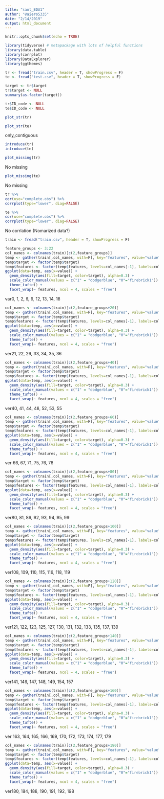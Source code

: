 ```yaml
---
title: "sant_EDA1"
author: "@aiero5335"
date: "2/14/2019"
output: html_document
---
```


```r
knitr::opts_chunk$set(echo = TRUE)
```

```r
library(tidyverse) # metapackage with lots of helpful functions
library(data.table)
library(corrplot)
library(DataExplorer)
library(ggthemes)
```


```r
tr <- fread("train.csv", header = T, showProgress = F)
te <- fread("test.csv", header = T, showProgress = F)
```

```r
target <- tr$target
tr$target <- NULL
summary(as.factor(target))
```

```r
tr$ID_code <- NULL
te$ID_code <- NULL
```

```r
plot_str(tr)
```

```r
plot_str(te)
```

only_contiguous

```r
introduce(tr)
introduce(te)
```

```r
plot_missing(tr)
```

No missing

```r
plot_missing(te)
```

No missing

```r
tr %>%
cor(use="complete.obs") %>%
corrplot(type="lower", diag=FALSE)
```

```r
te %>%
cor(use="complete.obs") %>%
corrplot(type="lower", diag=FALSE)
```

No corrlation (Nomarized data?)

```r
train <- fread("train.csv", header = T, showProgress = F)
```

```r
feature_groups <- 3:22
col_names <- colnames(train)[c(2,feature_groups)]
temp <- gather(train[,col_names, with=F], key="features", value="value", -target)
temp$target <- factor(temp$target)
temp$features <- factor(temp$features, levels=col_names[-1], labels=col_names[-1])
ggplot(data=temp, aes(x=value)) +
  geom_density(aes(fill=target, color=target), alpha=0.3) +
  scale_color_manual(values = c("1" = "dodgerblue", "0"="firebrick1")) +
  theme_tufte() +
  facet_wrap(~ features, ncol = 4, scales = "free")
```
var0, 1, 2, 6, 9, 12, 13, 14, 18

```r
col_names <- colnames(train)[c(2,feature_groups+20)]
temp <- gather(train[,col_names, with=F], key="features", value="value", -target)
temp$target <- factor(temp$target)
temp$features <- factor(temp$features, levels=col_names[-1], labels=col_names[-1])
ggplot(data=temp, aes(x=value)) +
  geom_density(aes(fill=target, color=target), alpha=0.3) +
  scale_color_manual(values = c("1" = "dodgerblue", "0"="firebrick1")) +
  theme_tufte() +
  facet_wrap(~ features, ncol = 4, scales = "free")
```
ver21, 22, 26, 33, 34, 35, 36


  
```r
col_names <- colnames(train)[c(2,feature_groups+40)]
temp <- gather(train[,col_names, with=F], key="features", value="value", -target)
temp$target <- factor(temp$target)
temp$features <- factor(temp$features, levels=col_names[-1], labels=col_names[-1])
ggplot(data=temp, aes(x=value)) +
  geom_density(aes(fill=target, color=target), alpha=0.3) +
  scale_color_manual(values = c("1" = "dodgerblue", "0"="firebrick1")) +
  theme_tufte() +
  facet_wrap(~ features, ncol = 4, scales = "free")
```
  
ver40, 41, 44, 48, 52, 53, 55

```r
col_names <- colnames(train)[c(2,feature_groups+60)]
temp <- gather(train[,col_names, with=F], key="features", value="value", -target)
temp$target <- factor(temp$target)
temp$features <- factor(temp$features, levels=col_names[-1], labels=col_names[-1])
ggplot(data=temp, aes(x=value)) +
  geom_density(aes(fill=target, color=target), alpha=0.3) +
  scale_color_manual(values = c("1" = "dodgerblue", "0"="firebrick1")) +
  theme_tufte() +
  facet_wrap(~ features, ncol = 4, scales = "free")
```

ver 66, 67, 71, 75, 76, 78

```r
col_names <- colnames(train)[c(2,feature_groups+80)]
temp <- gather(train[,col_names, with=F], key="features", value="value", -target)
temp$target <- factor(temp$target)
temp$features <- factor(temp$features, levels=col_names[-1], labels=col_names[-1])
ggplot(data=temp, aes(x=value)) +
  geom_density(aes(fill=target, color=target), alpha=0.3) +
  scale_color_manual(values = c("1" = "dodgerblue", "0"="firebrick1")) +
  theme_tufte() +
  facet_wrap(~ features, ncol = 4, scales = "free")
```
  
ver80, 81, 86, 92, 93, 94, 95, 99

```r
col_names <- colnames(train)[c(2,feature_groups+100)]
temp <- gather(train[,col_names, with=F], key="features", value="value", -target)
temp$target <- factor(temp$target)
temp$features <- factor(temp$features, levels=col_names[-1], labels=col_names[-1])
ggplot(data=temp, aes(x=value)) +
  geom_density(aes(fill=target, color=target), alpha=0.3) +
  scale_color_manual(values = c("1" = "dodgerblue", "0"="firebrick1")) +
  theme_tufte() +
  facet_wrap(~ features, ncol = 4, scales = "free")
```

ver108, 109, 110, 115, 116, 118, 119

```r
col_names <- colnames(train)[c(2,feature_groups+120)]
temp <- gather(train[,col_names, with=F], key="features", value="value", -target)
temp$target <- factor(temp$target)
temp$features <- factor(temp$features, levels=col_names[-1], labels=col_names[-1])
ggplot(data=temp, aes(x=value)) +
  geom_density(aes(fill=target, color=target), alpha=0.3) +
  scale_color_manual(values = c("1" = "dodgerblue", "0"="firebrick1")) +
  theme_tufte() +
  facet_wrap(~ features, ncol = 4, scales = "free")
```

ver121, 122, 123, 125, 127, 130, 131, 132, 133, 135, 137, 139

```r
col_names <- colnames(train)[c(2,feature_groups+140)]
temp <- gather(train[,col_names, with=F], key="features", value="value", -target)
temp$target <- factor(temp$target)
temp$features <- factor(temp$features, levels=col_names[-1], labels=col_names[-1])
ggplot(data=temp, aes(x=value)) +
  geom_density(aes(fill=target, color=target), alpha=0.3) +
  scale_color_manual(values = c("1" = "dodgerblue", "0"="firebrick1")) +
  theme_tufte() +
  facet_wrap(~ features, ncol = 4, scales = "free")
```

ver141, 146, 147, 148, 149, 154, 157

```r
col_names <- colnames(train)[c(2,feature_groups+160)]
temp <- gather(train[,col_names, with=F], key="features", value="value", -target)
temp$target <- factor(temp$target)
temp$features <- factor(temp$features, levels=col_names[-1], labels=col_names[-1])
ggplot(data=temp, aes(x=value)) +
  geom_density(aes(fill=target, color=target), alpha=0.3) +
  scale_color_manual(values = c("1" = "dodgerblue", "0"="firebrick1")) +
  theme_tufte() +
  facet_wrap(~ features, ncol = 4, scales = "free")
```

ver 163, 164, 165, 166, 169, 170, 172, 173, 174, 177, 179

```r
col_names <- colnames(train)[c(2,feature_groups+180)]
temp <- gather(train[,col_names, with=F], key="features", value="value", -target)
temp$target <- factor(temp$target)
temp$features <- factor(temp$features, levels=col_names[-1], labels=col_names[-1])
ggplot(data=temp, aes(x=value)) +
  geom_density(aes(fill=target, color=target), alpha=0.3) +
  scale_color_manual(values = c("1" = "dodgerblue", "0"="firebrick1")) +
  theme_tufte() +
  facet_wrap(~ features, ncol = 4, scales = "free")
```

ver180, 184, 188, 190, 191, 192, 198